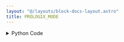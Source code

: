 ```yaml
---
layout: "@/layouts/block-docs-layout.astro"
title: PROLOGIX_MODE
---
```



<PythonDocsDisplay docstring={docstring} />

<details>
<summary>Python Code</summary>
```python
import serial
import traceback
from flojoy import flojoy, SerialConnection, DataContainer, TextBlob
from typing import cast, Optional, Literal


@flojoy(deps={"pyserial": "3.5"}, inject_connection=True)
def PROLOGIX_MODE(
    connection: SerialConnection,
    default: Optional[DataContainer] = None,
    mode: Literal["CONTROLLER", "DEVICE"] = "CONTROLLER",
) -> TextBlob:
    """The PROLOGIX_MODE node sets the mode of the Prologix USB-to-GPIB controller - 1 for CONTROLLER mode and 0 for DEVICE mode.

    From the Prologix manual:

    In Controller mode, the GPIB-USB Controller acts as the Controller-In-Charge (CIC)
    on the GPIB bus. When the controller receives a command over the USB port
    terminated by the USB terminator – CR (ASCII 13) or LF (ASCII 10) – it addresses the
    GPIB instrument at the currently specified address (See ++addr command) to listen, and
    passes along the received data.

    In Device mode, Prologix GPIB-USB Controller acts as another peripheral on the GPIB
    bus. In this mode, the controller can act as a GPIB TALKER or GPIB LISTENER
    only. Since Prologix GPIB-USB Controller is not the Controller-In-Charge while in this
    mode, it expects to receive commands from a GPIB controller. When Device mode is
    enabled Prologix GPIB-USB controller configures itself as a GPIB Listener. All data
    received by the controller over the GPIB port is passed along to the USB port without
    buffering.

    Inputs
    ------
    default: DataContainer
        Any DataContainer - likely connected to the output of the OPEN_SERIAL node.

    Parameters
    ----------
    connection: Serial
        The open serial connection with the instrument.

    Returns
    -------
    TextBlob
        Response from the Prologix USB-to-GPIB controller.
    """

    # Start serial communication with the instrument
    ser = cast(serial.Serial, connection.get_handle())

    if ser is None:
        raise ValueError("Serial communication is not open")

    mode_integer = 0
    if mode == "CONTROLLER":
        mode_integer = 1

    cmd = "++mode " + str(mode_integer) + "\r\n"
    ser.write(cmd.encode())

    s = ser.read(256)

    return TextBlob(s)

```
[Find this Flojoy Block on GitHub](https://github.com/flojoy-ai/blocks/blob/main/blocks/IO/PROTOCOLS/GPIB/PROLOGIX/PROLOGIX_MODE/PROLOGIX_MODE.py)
</details>

## Example

<AppDisplay app={app} blockName="PROLOGIX_MODE" client:visible />
